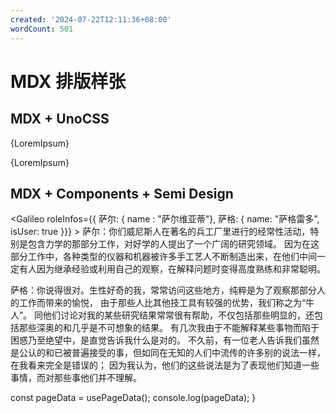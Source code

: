 ```yaml
---
created: '2024-07-22T12:11:36+08:00'
wordCount: 501
---
```




# MDX 排版样张

## MDX + UnoCSS

<p font="argentina" leading="loose" mb="3">
  {LoremIpsum}
</p>

<p font="romania" leading="loose">
  {LoremIpsum}
</p>

<div flex="~ justify-around items-center" text="3xl" mt="6" mb="-6">
  <div className="i-logos-react" />
  <div className="i-logos-unocss" />
  <div className="i-logos-bun" />
  <div className="i-carbon-assembly text-cyan-400" />
  <div className="i-carbon-sun dark:i-carbon-moon" />
  <div className="i-twemoji-grinning-face-with-smiling-eyes hover:i-twemoji-face-with-tears-of-joy" />
</div>

## MDX + Components + Semi Design

<Galileo roleInfos={{ 萨尔: { name : "萨尔维亚蒂"}, 萨格: { name: "萨格雷多", isUser: true }}} >
  萨尔：你们威尼斯人在著名的兵工厂里进行的经常性活动，特别是包含力学的那部分工作，对好学的人提出了一个广阔的研究领域。
  因为在这部分工作中，各种类型的仪器和机器被许多手工艺人不断制造出来，在他们中间一定有人因为继承经验或利用自己的观察，在解释问题时变得高度熟练和非常聪明。

  萨格：你说得很对。生性好奇的我，常常访问这些地方，纯粹是为了观察那部分人的工作而带来的愉悦，
  由于那些人比其他技工具有较强的优势，我们称之为“牛人”。
  同他们讨论对我的某些研究结果常常很有帮助，不仅包括那些明显的，还包括那些深奥的和几乎是不可想象的结果。
  有几次我由于不能解释某些事物而陷于困惑乃至绝望中，是直觉告诉我什么是对的。
  不久前，有一位老人告诉我们虽然是公认的和已被普遍接受的事，但如同在无知的人们中流传的许多别的说法一样，在我看来完全是错误的；
  因为我认为，他们的这些说法是为了表现他们知道一些事情，而对那些事他们并不理解。
</Galileo>

  const pageData = usePageData();
  console.log(pageData);
}

<NoSSR>
  <Thing />
</NoSSR>
